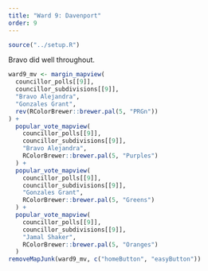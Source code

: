 ```yaml
---
title: "Ward 9: Davenport"
order: 9
---
```


```r
source("../setup.R")
```

Bravo did well throughout.

```r
ward9_mv <- margin_mapview(
  councillor_polls[[9]], 
  councillor_subdivisions[[9]],
  "Bravo Alejandra",
  "Gonzales Grant",
  rev(RColorBrewer::brewer.pal(5, "PRGn"))
) +
  popular_vote_mapview(
    councillor_polls[[9]], 
    councillor_subdivisions[[9]],
    "Bravo Alejandra",
    RColorBrewer::brewer.pal(5, "Purples")
  ) +
  popular_vote_mapview(
    councillor_polls[[9]], 
    councillor_subdivisions[[9]],
    "Gonzales Grant",
    RColorBrewer::brewer.pal(5, "Greens")
  ) +
  popular_vote_mapview(
    councillor_polls[[9]], 
    councillor_subdivisions[[9]],
    "Jamal Shaker",
    RColorBrewer::brewer.pal(5, "Oranges")
  )
removeMapJunk(ward9_mv, c("homeButton", "easyButton"))
```
